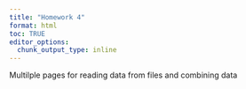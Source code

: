 ```yaml
---
title: "Homework 4"
format: html
toc: TRUE
editor_options: 
  chunk_output_type: inline
---
```


Multilple pages for reading data from files and combining data 


